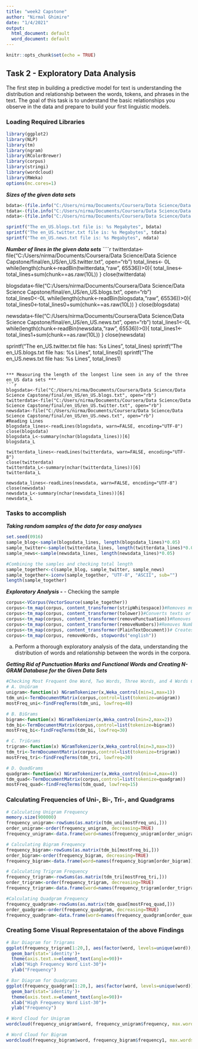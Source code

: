 ---
title: "week2 Capstone"
author: "Nirmal Ghimire"
date: "1/4/2021"
output:
  html_document: default
  word_document: default
---

```{r setup, include=FALSE}
knitr::opts_chunk$set(echo = TRUE)
```

## Task 2 - Exploratory Data Analysis
The first step in building a predictive model for text is understanding the distribution and relationship between the words, tokens, and phrases in the text. The goal of this task is to understand the basic relationships you observe in the data and prepare to build your first linguistic models.

### Loading Required Libraries
```{r, warning=FALSE, error=FALSE, message=FALSE}
library(ggplot2)
library(NLP)
library(tm)
library(ngram)
library(RColorBrewer)
library(corpus)
library(stringi)
library(wordcloud)
library(RWeka)
options(mc.cores=1)
```

***Sizes of the given data sets***
```{r, warning=FALSE, error=FALSE, message=FALSE}
bdata<-(file.info("C:/Users/nirma/Documents/Coursera/Data Science/Data Science Capstone/final/en_US/en_US.blogs.txt")$size)/1024/1024
tdata<-(file.info("C:/Users/nirma/Documents/Coursera/Data Science/Data Science Capstone/final/en_US/en_US.twitter.txt")$size)/1024/1024
ndata<-(file.info("C:/Users/nirma/Documents/Coursera/Data Science/Data Science Capstone/final/en_US/en_US.news.txt")$size)/1024/1024

sprintf("The en_US.blogs.txt file is: %s Megabytes", bdata)
sprintf("The en_US.twitter.txt file is: %s Megabytes", tdata)
sprintf("The en_US.news.txt file is: %s Megabytes", ndata)
```

***Number of lines in the given data sets***
````{r, warning=FALSE, error=FALSE, message=FALSE}
twitterdata<-file("C:/Users/nirma/Documents/Coursera/Data Science/Data Science Capstone/final/en_US/en_US.twitter.txt", open="rb")
total_lines<- 0L 
while(length(chunk<-readBin(twitterdata,"raw", 65536))>0){
  total_lines<-total_lines+sum(chunk==as.raw(10L))
}
close(twitterdata)

blogsdata<-file("C:/Users/nirma/Documents/Coursera/Data Science/Data Science Capstone/final/en_US/en_US.blogs.txt", open="rb")
total_lines0<-0L
while(length(chunk<-readBin(blogsdata,"raw", 65536))>0){
  total_lines0<-total_lines0+sum(chunk==as.raw(10L))
}
close(blogsdata)

newsdata<-file("C:/Users/nirma/Documents/Coursera/Data Science/Data Science Capstone/final/en_US/en_US.news.txt", open="rb")
total_lines1<-0L
while(length(chunk<-readBin(newsdata,"raw", 65536))>0){
  total_lines1<-total_lines1+sum(chunk==as.raw(10L))
}
close(newsdata)

sprintf("The en_US.twitter.txt file has: %s Lines", total_lines)
sprintf("The en_US.blogs.txt file has: %s Lines", total_lines0)
sprintf("The en_US.news.txt file has: %s Lines", total_lines1)
```

*** Measuring the length of the longest line seen in any of the three en_US data sets ***
```{r, cache=TRUE, warning=FALSE, error=FALSE, message=FALSE}
blogsdata<-file("C:/Users/nirma/Documents/Coursera/Data Science/Data Science Capstone/final/en_US/en_US.blogs.txt", open="rb")
twitterdata<-file("C:/Users/nirma/Documents/Coursera/Data Science/Data Science Capstone/final/en_US/en_US.twitter.txt", open="rb")
newsdata<-file("C:/Users/nirma/Documents/Coursera/Data Science/Data Science Capstone/final/en_US/en_US.news.txt", open="rb")
#Reading Lines
blogsdata_lines<-readLines(blogsdata, warn=FALSE, encoding="UTF-8")
close(blogsdata)
blogsdata_L<-summary(nchar(blogsdata_lines))[6]
blogsdata_L

twitterdata_lines<-readLines(twitterdata, warn=FALSE, encoding="UTF-8")
close(twitterdata)
twitterdata_L<-summary(nchar(twitterdata_lines))[6]
twitterdata_L

newsdata_lines<-readLines(newsdata, warn=FALSE, encoding="UTF-8")
close(newsdata)
newsdata_L<-summary(nchar(newsdata_lines))[6]
newsdata_L
```

### Tasks to accomplish

***Taking random samples of the data for easy analyses***
```{r,cache=TRUE, warning=FALSE, error=FALSE, message=FALSE}
set.seed(0916)
sample_blog<-sample(blogsdata_lines, length(blogsdata_lines)*0.05)
sample_twitter<-sample(twitterdata_lines, length(twitterdata_lines)*0.05)
sample_news<-sample(newsdata_lines, length(newsdata_lines)*0.05)

#Combining the samples and checking total length
sample_together<-c(sample_blog, sample_twitter, sample_news)
sample_together<-iconv(sample_together, "UTF-8", "ASCII", sub="")
length(sample_together)
```

***Exploratory Analysis -***
- Checking the sample 
```{r,warning=FALSE, error=FALSE, message=FALSE, cache=TRUE}
corpus<-VCorpus(VectorSource(sample_together))
corpus<-tm_map(corpus, content_transformer(stripWhitespace))#Removes multiple white spaces between words
corpus<-tm_map(corpus, content_transformer(tolower))#Converts texts or tokens to lower(or upper) case 
corpus<-tm_map(corpus, content_transformer(removePunctuation))#Removes punctuation marks
corpus<-tm_map(corpus, content_transformer(removeNumbers))#Removes Numbers
corpus<-tm_map(corpus, content_transformer(PlainTextDocument))# Creates Plain Text Documents
corpus<-tm_map(corpus, removeWords, stopwords("english"))
```

a. Perform a thorough exploratory analysis of the data, understanding the distribution of words and relationship between the words in the corpora.

***Getting Rid of Punctuation Marks and Functional Words and Creating N-GRAM Database for the Given Data Sets ***

```{r, cache=TRUE, warning=FALSE, error=FALSE, message=FALSE}
#Checking Most Frequent One Word, Two Words, Three Words, and 4 Words Combinations in the Combined Data Set
# A. UniGram
unigram<-function(x) NGramTokenizer(x,Weka_control(min=1,max=1))
tdm_uni<-TermDocumentMatrix(corpus,control=list(tokenize=unigram))
mostFreq_uni<-findFreqTerms(tdm_uni, lowfreq=40)

# B. BiGrams
bigram<-function(x) NGramTokenizer(x,Weka_control(min=2,max=2))
tdm_bi<-TermDocumentMatrix(corpus,control=list(tokenize=bigram))
mostFreq_bi<-findFreqTerms(tdm_bi, lowfreq=30)

# C. TriGrams
trigram<-function(x) NGramTokenizer(x,Weka_control(min=3,max=3))
tdm_tri<-TermDocumentMatrix(corpus,control=list(tokenize=trigram))
mostFreq_tri<-findFreqTerms(tdm_tri, lowfreq=20)

# D. QuadGrams
quadgram<-function(x) NGramTokenizer(x,Weka_control(min=4,max=4))
tdm_quad<-TermDocumentMatrix(corpus,control=list(tokenize=quadgram))
mostFreq_quad<-findFreqTerms(tdm_quad, lowfreq=15)
```

### Calculating Frequencies of Uni-, Bi-, Tri-, and Quadgrams
```{r, cache=TRUE, warning=FALSE, error=FALSE, message=FALSE}
# Calculating Unigram Frequency
memory.size(900000)
frequency_unigram<-rowSums(as.matrix(tdm_uni[mostFreq_uni,]))
order_unigram<-order(frequency_unigram, decreasing=TRUE)
frequency_unigram<-data.frame(word=names(frequency_unigram[order_unigram]),frequency=frequency_unigram[order_unigram])

# Calculating Bigram Frequency
frequency_bigram<-rowSums(as.matrix(tdm_bi[mostFreq_bi,]))
order_bigram<-order(frequency_bigram, decreasing=TRUE)
frequency_bigram<-data.frame(word=names(frequency_bigram[order_bigram]),frequency1=frequency_bigram[order_bigram])

# Calculating Trigram Frequency
frequency_trigram<-rowSums(as.matrix(tdm_tri[mostFreq_tri,]))
order_trigram<-order(frequency_trigram, decreasing=TRUE)
frequency_trigram<-data.frame(word=names(frequency_trigram[order_trigram]),frequency2=frequency_trigram[order_trigram])

#Calculating Quadgram Frequency
frequency_quadgram<-rowSums(as.matrix(tdm_quad[mostFreq_quad,]))
order_quadgram<-order(frequency_quadgram, decreasing=TRUE)
frequency_quadgram<-data.frame(word=names(frequency_quadgram[order_quadgram]),frequency3=frequency_quadgram[order_quadgram])
```

### Creating Some Visual Representataion of the above Findings

```{r}
# Bar Diagram for Trigrams
ggplot(frequency_trigram[1:20,], aes(factor(word, levels=unique(word)),frequency2))+
  geom_bar(stat='identity')+
  theme(axis.text.x=element_text(angle=90))+
  xlab("High Frequency Word List-30")+
  ylab("Frequency")

# Bar Diagram for Quadgrams
ggplot(frequency_quadgram[1:20,], aes(factor(word, levels=unique(word)),frequency3))+
  geom_bar(stat='identity')+
  theme(axis.text.x=element_text(angle=90))+
  xlab("High Frequency Word List-30")+
  ylab("Frequency")

# Word Cloud for Unigram
wordcloud(frequency_unigram$word, frequency_unigram$frequency, max.words=20, colors=brewer.pal(8, "Set1"))

# Word Cloud for Bigram
wordcloud(frequency_bigram$word, frequency_bigram$frequency1, max.words=20, colors=brewer.pal(8, "Set1"))
```  

